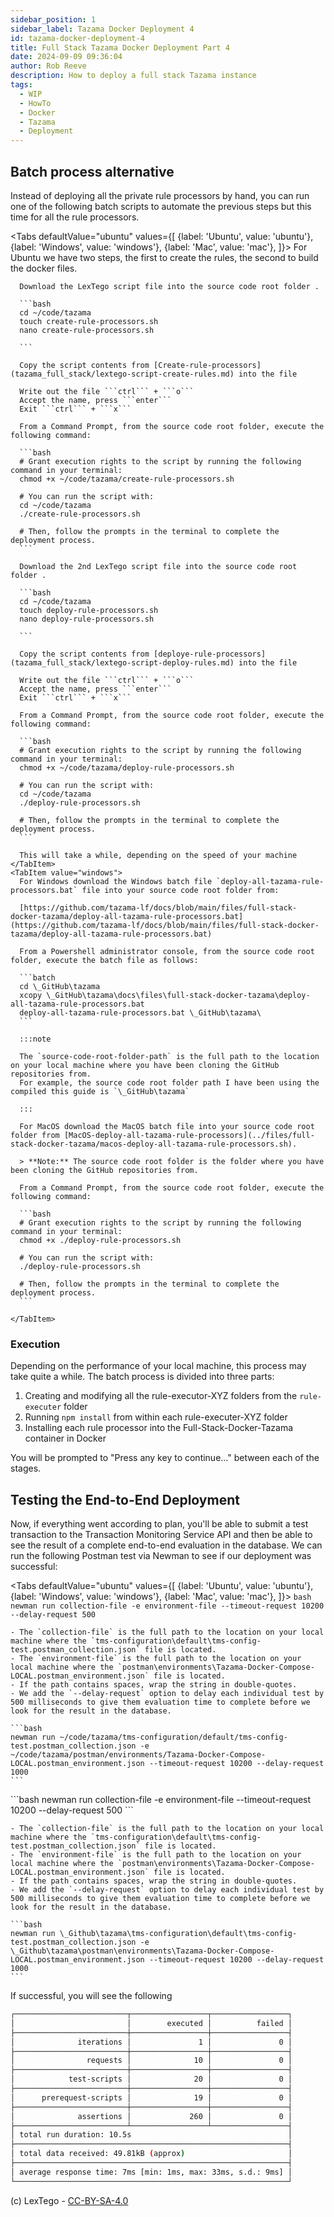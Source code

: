 ```yaml
---  
sidebar_position: 1  
sidebar_label: Tazama Docker Deployment 4
id: tazama-docker-deployment-4
title: Full Stack Tazama Docker Deployment Part 4
date: 2024-09-09 09:36:04
author: Rob Reeve
description: How to deploy a full stack Tazama instance
tags: 
  - WIP
  - HowTo
  - Docker
  - Tazama
  - Deployment
---  
```



## Batch process alternative

Instead of deploying all the private rule processors by hand, you can run one of the following batch scripts to automate the previous steps but this time for all the rule processors.

<Tabs
  defaultValue="ubuntu"
  values={[
    {label: 'Ubuntu', value: 'ubuntu'},
    {label: 'Windows', value: 'windows'},
    {label: 'Mac', value: 'mac'},
  ]}>
    <TabItem value="ubuntu">
      For Ubuntu we have two steps, the first to create the rules, the second to build the docker files.

      Download the LexTego script file into the source code root folder .

      ```bash
      cd ~/code/tazama
      touch create-rule-processors.sh
      nano create-rule-processors.sh

      ```

      Copy the script contents from [Create-rule-processors](tazama_full_stack/lextego-script-create-rules.md) into the file

      Write out the file ```ctrl``` + ```o```
      Accept the name, press ```enter```
      Exit ```ctrl``` + ```x```

      From a Command Prompt, from the source code root folder, execute the following command:

      ```bash
      # Grant execution rights to the script by running the following command in your terminal:
      chmod +x ~/code/tazama/create-rule-processors.sh​

      # You can run the script with:
      cd ~/code/tazama
      ./create-rule-processors.sh

      # Then, follow the prompts in the terminal to complete the deployment process.
      ```

      Download the 2nd LexTego script file into the source code root folder .

      ```bash
      cd ~/code/tazama
      touch deploy-rule-processors.sh
      nano deploy-rule-processors.sh

      ```

      Copy the script contents from [deploye-rule-processors](tazama_full_stack/lextego-script-deploy-rules.md) into the file

      Write out the file ```ctrl``` + ```o```
      Accept the name, press ```enter```
      Exit ```ctrl``` + ```x```

      From a Command Prompt, from the source code root folder, execute the following command:

      ```bash
      # Grant execution rights to the script by running the following command in your terminal:
      chmod +x ~/code/tazama/deploy-rule-processors.sh​

      # You can run the script with:
      cd ~/code/tazama
      ./deploy-rule-processors.sh

      # Then, follow the prompts in the terminal to complete the deployment process.
      ```

      This will take a while, depending on the speed of your machine
    </TabItem>
    <TabItem value="windows">
      For Windows download the Windows batch file `deploy-all-tazama-rule-processors.bat` file into your source code root folder from:

      [https://github.com/tazama-lf/docs/blob/main/files/full-stack-docker-tazama/deploy-all-tazama-rule-processors.bat](https://github.com/tazama-lf/docs/blob/main/files/full-stack-docker-tazama/deploy-all-tazama-rule-processors.bat)

      From a Powershell administrator console, from the source code root folder, execute the batch file as follows:

      ```batch
      cd \_GitHub\tazama
      xcopy \_GitHub\tazama\docs\files\full-stack-docker-tazama\deploy-all-tazama-rule-processors.bat
      deploy-all-tazama-rule-processors.bat \_GitHub\tazama\
      ```

      :::note

      The `source-code-root-folder-path` is the full path to the location on your local machine where you have been cloning the GitHub repositories from.
      For example, the source code root folder path I have been using the compiled this guide is `\_GitHub\tazama`

      :::
  </TabItem>
    <TabItem value="mac">

      For MacOS download the MacOS batch file into your source code root folder from [MacOS-deploy-all-tazama-rule-processors](../files/full-stack-docker-tazama/macos-deploy-all-tazama-rule-processors.sh).

      > **Note:** The source code root folder is the folder where you have been cloning the GitHub repositories from.

      From a Command Prompt, from the source code root folder, execute the following command:

      ```bash
      # Grant execution rights to the script by running the following command in your terminal:
      chmod +x ./deploy-rule-processors.sh​

      # You can run the script with:
      ./deploy-rule-processors.sh

      # Then, follow the prompts in the terminal to complete the deployment process.
      ```

    </TabItem>
</Tabs>

### Execution

Depending on the performance of your local machine, this process may take quite a while. The batch process is divided into three parts:

1. Creating and modifying all the rule-executor-XYZ folders from the `rule-executer` folder
2. Running `npm install` from within each rule-executer-XYZ folder
3. Installing each rule processor into the Full-Stack-Docker-Tazama container in Docker

You will be prompted to "Press any key to continue..." between each of the stages.

## Testing the End-to-End Deployment

Now, if everything went according to plan, you'll be able to submit a test transaction to the Transaction Monitoring Service API and then be able to see the result of a complete end-to-end evaluation in the database. We can run the following Postman test via Newman to see if our deployment was successful:

<Tabs
  defaultValue="ubuntu"
  values={[
    {label: 'Ubuntu', value: 'ubuntu'},
    {label: 'Windows', value: 'windows'},
    {label: 'Mac', value: 'mac'},
  ]}>
  <TabItem value="ubuntu">
    ```bash
    newman run collection-file -e environment-file --timeout-request 10200 --delay-request 500
    ```

    - The `collection-file` is the full path to the location on your local machine where the `tms-configuration\default\tms-config-test.postman_collection.json` file is located.
    - The `environment-file` is the full path to the location on your local machine where the `postman\environments\Tazama-Docker-Compose-LOCAL.postman_environment.json` file is located.
    - If the path contains spaces, wrap the string in double-quotes.
    - We add the `--delay-request` option to delay each individual test by 500 milliseconds to give them evaluation time to complete before we look for the result in the database.

    ```bash
    newman run ~/code/tazama/tms-configuration/default/tms-config-test.postman_collection.json -e ~/code/tazama/postman/environments/Tazama-Docker-Compose-LOCAL.postman_environment.json --timeout-request 10200 --delay-request 1000
    ```
  </TabItem>
  <TabItem value="windows">
    ```bash
    newman run collection-file -e environment-file --timeout-request 10200 --delay-request 500
    ```

    - The `collection-file` is the full path to the location on your local machine where the `tms-configuration\default\tms-config-test.postman_collection.json` file is located.
    - The `environment-file` is the full path to the location on your local machine where the `postman\environments\Tazama-Docker-Compose-LOCAL.postman_environment.json` file is located.
    - If the path contains spaces, wrap the string in double-quotes.
    - We add the `--delay-request` option to delay each individual test by 500 milliseconds to give them evaluation time to complete before we look for the result in the database.

    ```bash
    newman run \_Github\tazama\tms-configuration\default\tms-config-test.postman_collection.json -e \_Github\tazama\postman\environments\Tazama-Docker-Compose-LOCAL.postman_environment.json --timeout-request 10200 --delay-request 1000
    ```
  </TabItem>
  <TabItem value="mac">

  </TabItem>
</Tabs>

If successful, you will see the following

```bash
┌─────────────────────────┬─────────────────┬─────────────────┐
│                         │        executed │          failed │
├─────────────────────────┼─────────────────┼─────────────────┤
│              iterations │               1 │               0 │
├─────────────────────────┼─────────────────┼─────────────────┤
│                requests │              10 │               0 │
├─────────────────────────┼─────────────────┼─────────────────┤
│            test-scripts │              20 │               0 │
├─────────────────────────┼─────────────────┼─────────────────┤
│      prerequest-scripts │              19 │               0 │
├─────────────────────────┼─────────────────┼─────────────────┤
│              assertions │             260 │               0 │
├─────────────────────────┴─────────────────┴─────────────────┤
│ total run duration: 10.5s                                   │
├─────────────────────────────────────────────────────────────┤
│ total data received: 49.81kB (approx)                       │
├─────────────────────────────────────────────────────────────┤
│ average response time: 7ms [min: 1ms, max: 33ms, s.d.: 9ms] │
└─────────────────────────────────────────────────────────────┘
```

(c) LexTego - [CC-BY-SA-4.0 ](https://spdx.org/licenses/CC-BY-SA-4.0.html)